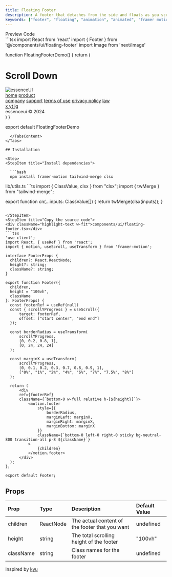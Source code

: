 ```yaml
---
title: Floating Footer
description: A footer that detaches from the side and floats as you scroll
keywords: ["footer", "floating", "animation", "animated", "framer motion", "tailwind"]
---
```


<Tabs defaultValue="preview" className="pt-5 pb-1">
  <TabsList className="">
    <TabsTrigger value="preview">Preview</TabsTrigger>
    <TabsTrigger value="code">Code</TabsTrigger>
  </TabsList>
  <TabsContent value="preview" className="">
  <div className="preview not-prose flex flex-col w-full justify-center p-2 sm:p-10 items-center">
    <FloatingFooterDemo/>
  </div>
  </TabsContent>
  <TabsContent value="code">
```tsx
import React from 'react'
import { Footer } from '@/components/ui/floating-footer'
import Image from 'next/image'

function FloatingFooterDemo() {
    return (
        <div className='bg-slate-100 dark:bg-gray-800 w-full'>
            <div className='h-[120vh]'>
                <h1 className='text-7xl text-center font-extrabold mt-[40%]'>Scroll Down</h1>
            </div>
            <Footer className='h-[70vh]'>
                <div className="flex flex-col sm:flex-row sm:justify-between items-start p-8 text-white/80">
                    <div className='mb-10 sm:mb-0'>
                        <Image
                            src="/essenceui.png"
                            alt="essenceUI"
                            width={30}
                            height={30}
                        />
                    </div>
                    <div className="flex-grow" />
                    <div className="flex gap-16">
                        <div className="flex flex-col gap-4">
                            <a href="#" className="hover:text-white transition-colors">home</a>
                            <a href="#" className="hover:text-white transition-colors">product</a>
                        </div>
                        <div className="flex flex-col gap-4">
                            <a href="#" className="hover:text-white transition-colors">company</a>
                            <a href="#" className="hover:text-white transition-colors">support</a>
                            <a href="#" className="hover:text-white transition-colors">terms of use</a>
                            <a href="#" className="hover:text-white transition-colors">privacy policy</a>
                            <a href="#" className="hover:text-white transition-colors">law</a>
                        </div>
                    </div>
                </div>
                <div className="absolute bottom-8 left-8 right-8 flex flex-col sm:flex-row sm:justify-between items-center text-white/60">
                    <div className="flex gap-2 mb-4 sm:mb-0">
                        <a href="#" className="px-4 py-1.5 rounded-full border border-white/20 hover:bg-white/10 transition-colors">
                            x
                        </a>
                        <a href="#" className="px-4 py-1.5 rounded-full border border-white/20 hover:bg-white/10 transition-colors">
                            yt
                        </a>
                        <a href="#" className="px-4 py-1.5 rounded-full border border-white/20 hover:bg-white/10 transition-colors">
                            ig
                        </a>
                    </div>
                    <div>
                        essenceui © 2024
                    </div>
                </div>
            </Footer>
        </div>
    )
}

export default FloatingFooterDemo
```
  </TabsContent>
</Tabs>

## Installation

<Step>
<StepItem title="Install dependencies">

  ```bash
  npm install framer-motion tailwind-merge clsx
  ```

</StepItem>
<StepItem title="Add util file">
  lib/utils.ts
  ```ts
  import { ClassValue, clsx } from "clsx";
  import { twMerge } from "tailwind-merge";

  export function cn(...inputs: ClassValue[]) {
    return twMerge(clsx(inputs));
  }
  ```

</StepItem>
<StepItem title="Copy the source code">
<div className="highlight-text w-fit">components/ui/floating-footer.tsx</div>
```tsx
'use client';
import React, { useRef } from 'react';
import { motion, useScroll, useTransform } from 'framer-motion';

interface FooterProps {
    children?: React.ReactNode;
    height?: string;
    className?: string;
}

export function Footer({
    children,
    height = "100vh",
    className
}: FooterProps) {
    const footerRef = useRef(null)
    const { scrollYProgress } = useScroll({
        target: footerRef,
        offset: ["start center", "end end"]
    });

    const borderRadius = useTransform(
        scrollYProgress,
        [0, 0.2, 0.8, 1],
        [0, 24, 24, 24]
    );

    const marginX = useTransform(
        scrollYProgress,
        [0, 0.1, 0.2, 0.3, 0.7, 0.8, 0.9, 1],
        ["0%", "1%", "2%", "4%", "6%", "7%", "7.5%", "8%"]
    );

    return (
        <div 
        ref={footerRef}
        className={`bottom-0 w-full relative h-[${height}]`}>
            <motion.footer
                style={{
                    borderRadius,
                    marginLeft: marginX,
                    marginRight: marginX,
                    marginBottom: marginX
                }}
                className={`bottom-0 left-0 right-0 sticky bg-neutral-800 transition-all p-8 ${className}`}
            >
                {children}
            </motion.footer>
        </div>
    );
};

export default Footer;
```
</StepItem>
</Step>

## Props

|Prop          |Type        |Description |Default Value |
| :------------ | :--------- | :---------- |:----------|
| <span className="highlight-text">children</span>   | <span className="highlight-text">ReactNode</span>    | The actual content of the footer that you want | <span className="highlight-text">undefined</span> |
| <span className="highlight-text">height</span>   | <span className="highlight-text">string</span>    | The total scrolling height of the footer | <span className="highlight-text">"100vh"</span> |
| <span className="highlight-text">className</span>   | <span className="highlight-text">string</span>    | Class names for the footer | <span className="highlight-text">undefined</span> |

Inspired by <a href="https://kyu-core.com/en/" target="_blank" rel="noopener noreferrer">kyu</a>
